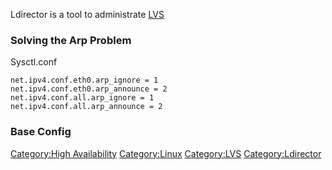 Ldirector is a tool to administrate [[LVS]]
=== Solving the Arp Problem ===
Sysctl.conf
 net.ipv4.conf.eth0.arp_ignore = 1
 net.ipv4.conf.eth0.arp_announce = 2
 net.ipv4.conf.all.arp_ignore = 1
 net.ipv4.conf.all.arp_announce = 2

=== Base Config ===

[[Category:High Availability]][[Category:Linux]][[Category:LVS]][[Category:Ldirector]]
